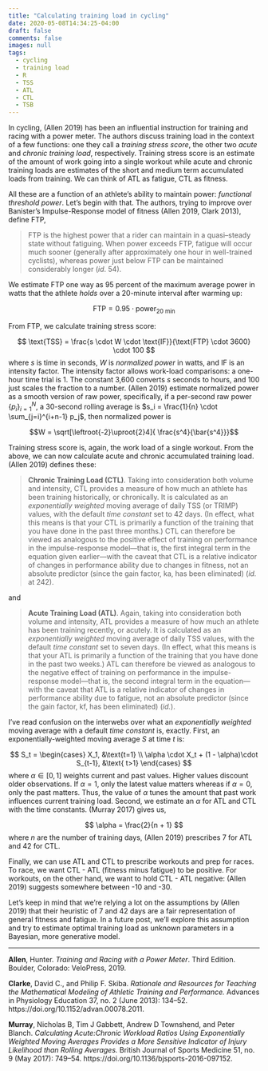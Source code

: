 ```yaml
---
title: "Calculating training load in cycling"
date: 2020-05-08T14:34:25-04:00
draft: false
comments: false
images: null
tags:
  - cycling
  - training load
  - R
  - TSS
  - ATL
  - CTL
  - TSB
---
```


In cycling, (Allen 2019) has been an influential instruction for training and racing with a power meter. The authors discuss training load in the context of a few functions: one they call a _training stress score_, the other two _acute_ and _chronic training load_, respectively. Training stress score is an estimate of the amount of work going into a single workout while acute and chronic training loads are estimates of the short and medium term accumulated loads from training. We can think of ATL as fatigue, CTL as fitness.

All these are a function of an athlete's ability to maintain power: _functional threshold power_. Let's begin with that. The authors, trying to improve over Banister's Impulse-Response model of fitness (Allen 2019, Clark 2013), define FTP,

> FTP is the highest power that a rider can maintain in a quasi–steady state without fatiguing. When power exceeds FTP, fatigue will occur much sooner (generally after approximately one hour in well-trained cyclists), whereas power just below FTP can be maintained considerably longer (_id_. 54).

We estimate FTP one way as 95 percent of the maximum average power in watts that the athlete _holds_ over a 20-minute interval after warming up: 

$$\text{FTP} = 0.95 \cdot \text{power}_{\text{20 min}}$$

From FTP, we calculate training stress score:

$$
\text{TSS} = \frac{s \cdot W \cdot \text{IF}}{\text{FTP} \cdot 3600} \cdot 100
$$
where $s$ is time in seconds, $W$ is _normalized power_ in watts, and $\text{IF}$ is an intensity factor. The intensity factor allows work-load comparisons: a one-hour time trial is 1. The constant 3,600 converts $s$ seconds to hours, and 100 just scales the fraction to a number. (Allen 2019) estimate normalized power as a smooth version of raw power, specifically, if a per-second raw power $\{p_i\}_{i = 1}^N$, a 30-second rolling average is $s_i = \frac{1}{n} \cdot \sum_{j=i}^{i+n-1} p_j$, then normalized power is 

$$W = \sqrt[\leftroot{-2}\uproot{2}4]{ \frac{s^4}{\bar{s^4}}}$$

Training stress score is, again, the work load of a single workout. From the above, we can now calculate acute and chronic accumulated training load. (Allen 2019) defines these:

> __Chronic Training Load (CTL)__. Taking into consideration both volume and intensity, CTL provides a measure of how much an athlete has been training historically, or chronically. It is calculated as an _exponentially weighted_ moving average of daily TSS (or TRIMP) values, with the default _time constant_ set to 42 days. (In effect, what this means is that your CTL is primarily a function of the training that you have done in the past three months.) CTL can therefore be viewed as analogous to the positive effect of training on performance in the impulse-response model—that is, the first integral term in the equation given earlier—with the caveat that CTL is a relative indicator of changes in performance ability due to changes in fitness, not an absolute predictor (since the gain factor, ka, has been eliminated) (_id._ at 242).

and 

> __Acute Training Load (ATL)__. Again, taking into consideration both volume and intensity, ATL provides a measure of how much an athlete has been training recently, or acutely. It is calculated as an _exponentially weighted_ moving average of daily TSS values, with the default _time constant_ set to seven days. (In effect, what this means is that your ATL is primarily a function of the training that you have done in the past two weeks.) ATL can therefore be viewed as analogous to the negative effect of training on performance in the impulse-response model—that is, the second integral term in the equation—with the caveat that ATL is a relative indicator of changes in performance ability due to fatigue, not an absolute predictor (since the gain factor, kf, has been eliminated) (_id._).

I've read confusion on the interwebs over what an _exponentially weighted_ moving average with a default _time constant_ is, exactly. First, an exponentially-weighted moving average $S$ at time $t$ is:

$$
S_t = 
\begin{cases}
X_1, &\text{t=1} \\
\alpha \cdot X_t + (1 - \alpha)\cdot S_{t-1}, &\text{ t>1}
\end{cases}
$$
where $\alpha \in [0,1]$ weights current and past values. Higher values discount older observations. If $\alpha = 1$, only the latest value matters whereas if $\alpha = 0$, only the past matters. Thus, the value of $\alpha$ tunes the amount that past work influences current training load. Second, we estimate an $\alpha$ for ATL and CTL with the time constants. (Murray 2017) gives us,

$$
\alpha = \frac{2}{n + 1}
$$
where $n$ are the number of training days, (Allen 2019) prescribes 7 for ATL and 42 for CTL.

Finally, we can use ATL and CTL to prescribe workouts and prep for races. To race, we want CTL - ATL (fitness minus fatigue) to be positive. For workouts, on the other hand, we want to hold CTL - ATL negative: (Allen 2019) suggests somewhere between -10 and -30.

Let's keep in mind that we're relying a lot on the assumptions by (Allen 2019) that their heuristic of 7 and 42 days are a fair representation of general fitness and fatigue. In a future post, we'll explore this assumption and try to estimate optimal training load as unknown parameters in a Bayesian, more generative model. 

* * *

__Allen__, Hunter. _Training and Racing with a Power Meter_. Third Edition. Boulder, Colorado: VeloPress, 2019.

__Clarke__, David C., and Philip F. Skiba. _Rationale and Resources for Teaching the Mathematical Modeling of Athletic Training and Performance._ Advances in Physiology Education 37, no. 2 (June 2013): 134–52. https://doi.org/10.1152/advan.00078.2011.

__Murray__, Nicholas B, Tim J Gabbett, Andrew D Townshend, and Peter Blanch. _Calculating Acute:Chronic Workload Ratios Using Exponentially Weighted Moving Averages Provides a More Sensitive Indicator of Injury Likelihood than Rolling Averages._ British Journal of Sports Medicine 51, no. 9 (May 2017): 749–54. https://doi.org/10.1136/bjsports-2016-097152.

